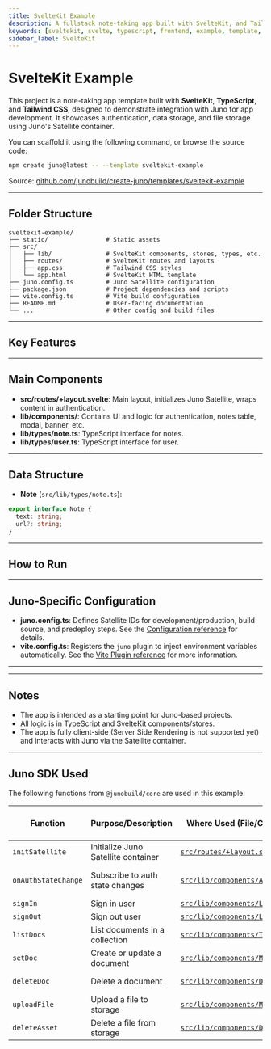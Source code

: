 ```yaml
---
title: SvelteKit Example
description: A fullstack note-taking app built with SvelteKit, and Tailwind CSS using Juno for authentication, data, and file storage.
keywords: [sveltekit, svelte, typescript, frontend, example, template, juno]
sidebar_label: SvelteKit
---
```


# SvelteKit Example

This project is a note-taking app template built with **SvelteKit**, **TypeScript**, and **Tailwind CSS**, designed to demonstrate integration with Juno for app development. It showcases authentication, data storage, and file storage using Juno's Satellite container.

You can scaffold it using the following command, or browse the source code:

```bash
npm create juno@latest -- --template sveltekit-example
```

Source: [github.com/junobuild/create-juno/templates/sveltekit-example](https://github.com/junobuild/create-juno/tree/main/templates/sveltekit-example)

---

## Folder Structure

```
sveltekit-example/
├── static/                # Static assets
├── src/
│   ├── lib/               # SvelteKit components, stores, types, etc.
│   ├── routes/            # SvelteKit routes and layouts
│   ├── app.css            # Tailwind CSS styles
│   └── app.html           # SvelteKit HTML template
├── juno.config.ts         # Juno Satellite configuration
├── package.json           # Project dependencies and scripts
├── vite.config.ts         # Vite build configuration
├── README.md              # User-facing documentation
└── ...                    # Other config and build files
```

---

## Key Features


<KeyFeatures />

---

## Main Components

- **src/routes/+layout.svelte**: Main layout, initializes Juno Satellite, wraps content in authentication.
- **lib/components/**: Contains UI and logic for authentication, notes table, modal, banner, etc.
- **lib/types/note.ts**: TypeScript interface for notes.
- **lib/types/user.ts**: TypeScript interface for user.

---

## Data Structure

- **Note** (`src/lib/types/note.ts`):

```ts
export interface Note {
  text: string;
  url?: string;
}
```

---

## How to Run


<HowToStart />


<CreateSatellite />


<HowToRun />

---

## Juno-Specific Configuration

- **juno.config.ts**: Defines Satellite IDs for development/production, build source, and predeploy steps. See the [Configuration reference](../../reference/configuration.mdx) for details.
- **vite.config.ts**: Registers the `juno` plugin to inject environment variables automatically. See the [Vite Plugin reference](../../reference/plugins.mdx#vite-plugin) for more information.

---


<ProdDeploy />

---

## Notes

- The app is intended as a starting point for Juno-based projects.
- All logic is in TypeScript and SvelteKit components/stores.
- The app is fully client-side (Server Side Rendering is not supported yet) and interacts with Juno via the Satellite container.

---

## Juno SDK Used

The following functions from `@junobuild/core` are used in this example:

| Function            | Purpose/Description                 | Where Used (File/Component)                                                                                                                           | Juno Docs/Source Reference                                                                    |
| ------------------- | ----------------------------------- | ----------------------------------------------------------------------------------------------------------------------------------------------------- | --------------------------------------------------------------------------------------------- |
| `initSatellite`     | Initialize Juno Satellite container | [`src/routes/+layout.svelte`](https://github.com/junobuild/create-juno/blob/main/templates/sveltekit-example/src/routes/+layout.svelte)               | [Initialization](../../setup-the-sdk#initialization)                                          |
| `onAuthStateChange` | Subscribe to auth state changes     | [`src/lib/components/Auth.svelte`](https://github.com/junobuild/create-juno/blob/main/templates/sveltekit-example/src/lib/components/Auth.svelte)     | [Listening to Auth Changes](../../build/authentication/development#listening-to-auth-changes) |
| `signIn`            | Sign in user                        | [`src/lib/components/Login.svelte`](https://github.com/junobuild/create-juno/blob/main/templates/sveltekit-example/src/lib/components/Login.svelte)   | [Sign-in](../../build/authentication/development#sign-in)                                     |
| `signOut`           | Sign out user                       | [`src/lib/components/Logout.svelte`](https://github.com/junobuild/create-juno/blob/main/templates/sveltekit-example/src/lib/components/Logout.svelte) | [Sign-out](../../build/authentication/development#sign-out)                                   |
| `listDocs`          | List documents in a collection      | [`src/lib/components/Table.svelte`](https://github.com/junobuild/create-juno/blob/main/templates/sveltekit-example/src/lib/components/Table.svelte)   | [List documents](../../build/datastore/development#list-documents)                            |
| `setDoc`            | Create or update a document         | [`src/lib/components/Modal.svelte`](https://github.com/junobuild/create-juno/blob/main/templates/sveltekit-example/src/lib/components/Modal.svelte)   | [Add a document](../../build/datastore/development#add-a-document)                            |
| `deleteDoc`         | Delete a document                   | [`src/lib/components/Delete.svelte`](https://github.com/junobuild/create-juno/blob/main/templates/sveltekit-example/src/lib/components/Delete.svelte) | [Delete a document](../../build/datastore/development#delete-a-document)                      |
| `uploadFile`        | Upload a file to storage            | [`src/lib/components/Modal.svelte`](https://github.com/junobuild/create-juno/blob/main/templates/sveltekit-example/src/lib/components/Modal.svelte)   | [Upload file](../../build/storage/development#upload-file)                                    |
| `deleteAsset`       | Delete a file from storage          | [`src/lib/components/Delete.svelte`](https://github.com/junobuild/create-juno/blob/main/templates/sveltekit-example/src/lib/components/Delete.svelte) | [Delete asset](../../build/storage/development#delete-asset)                                  |

